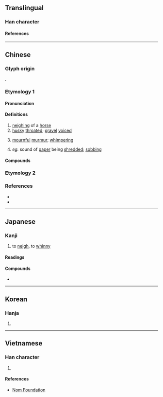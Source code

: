{{character info/new}}
==Translingual==

===Han character===
{{Han char|rn=30|rad=口|as=12|sn=15|four=62021|canj=RTCL|ids=⿰口斯}}

====References====
{{Han ref|kx=0207.140|dkj=04260|dj=0430.120|hdz=10681.060|uh=5636}}

----

==Chinese==
{{zh-forms}}

===Glyph origin===
{{Han etym}}
{{Han compound|口|斯|c1=s|c2=p|t1=mouth|ls=psc}}.

===Etymology 1===

====Pronunciation====
{{zh-pron
|m=sī
|c=sai1,si1
|c_note=si1 - variant
|h=pfs=sê
|md=
|mn=qz:sir/xm,zz:su
|w=
|mc=y
|oc=y
|cat=v,a
}}

====Definitions====
{{zh-hanzi}}

# [[neigh]]ing of a [[horse]]
# [[husky]] [[throat]]ed; [[gravel]] [[voice]]d
#: {{zh-x|嘶啞|[[hoarse]]; [[husky]]}}
# {{lb|zh|of [[bird]]s; [[insect]]s}} [[mournful]] [[murmur]]; [[whimper]]ing
#: {{zh-x|天 霜 河 白 夜 星 稀，一 雁 聲 嘶 何處 歸。|ref={{w|Emperor Jianwen of Liang}} {{w2|zh|梁簡文帝}}, 《夜望單飛雁》}}
# {{lb|zh||onomatopoeia|of various [[sound]]s}} ''eg.'' sound of [[paper]] being [[shred]]ded; [[sob]]bing
#: {{zh-x|老翁 夜 行 無 子 攜，眼 昏 失 腳 非 有 擠；明日 尋 者 爾 瘦 妻，手 提 幼女 哭 嘶嘶。|ref={{w|Mei Yaochen}} {{w2|zh|梅堯臣}}, 《淘渠》}}

====Compounds====
{{zh-der|人喊馬嘶|人語馬嘶|力竭聲嘶|嘶叫|嘶吼|嘶啞|嘶喊|嘶喝|嘶噪|嘶聲|嘶鳴|老馬嘶風|聲嘶|聲嘶力竭|蟬嘶|酸嘶|馬嘶|嘶嘶}}

===Etymology 2===
{{zh-see|𤺊|v|{{lb|zh|Cantonese}} to [[hiccup]]}} <!-- Refer https://zh-yue.wikipedia.org/wiki/打𤺊嗌 -->

===References===
* {{R:twedu|A00685}}
* {{R:yue:Hanzi}}

----

==Japanese==

===Kanji===
{{ja-kanji|grade=|rs=口12}}

# to [[neigh]], to [[whinny#Verb|whinny]]

====Readings====
{{ja-readings
|goon=さい
|kanon=せい
|kanyoon=し
|kun=いなな-く, いば-える<いば-へる, ころろ-く
}}

====Compounds====
* {{ja-r|悲嘶|ひせい}}

----

==Korean==

===Hanja===
{{ko-hanja|hangeul=시|rv=si|mr=si}}

# {{defn|lang=ko|sort=口12}}

----

==Vietnamese==

===Han character===
{{vi-hantu|[[tê]]|rs=口12}}

# {{defn|lang=vi|sort=口12}}

====References====
* [http://nomfoundation.org/common/nom_details.php?codepoint=5636 Nom Foundation]